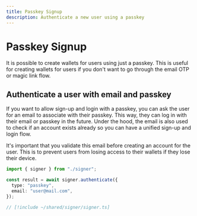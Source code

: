 ```yaml
---
title: Passkey Signup
description: Authenticate a new user using a passkey
---
```



# Passkey Signup

It is possible to create wallets for users using just a passkey. This is useful for creating wallets for users if you don't want to go through the email OTP or magic link flow.

<PasskeyEmailWarning />

## Authenticate a user with email and passkey

If you want to allow sign-up and login with a passkey, you can ask the user for an email to associate with their passkey. This way, they can log in with their email or passkey in the future. Under the hood, the email is also used to check if an account exists already so you can have a unified sign-up and login flow.

<Error>
  It's important that you validate this email before creating an account for the
  user. This is to prevent users from losing access to their wallets if they
  lose their device.
</Error>

<CodeBlocks>

```ts twoslash example.ts
import { signer } from "./signer";

const result = await signer.authenticate({
  type: "passkey",
  email: "user@mail.com",
});
```

```ts twoslash [signer] filename="signer.ts"
// [!include ~/shared/signer/signer.ts]
```

</CodeBlocks>
